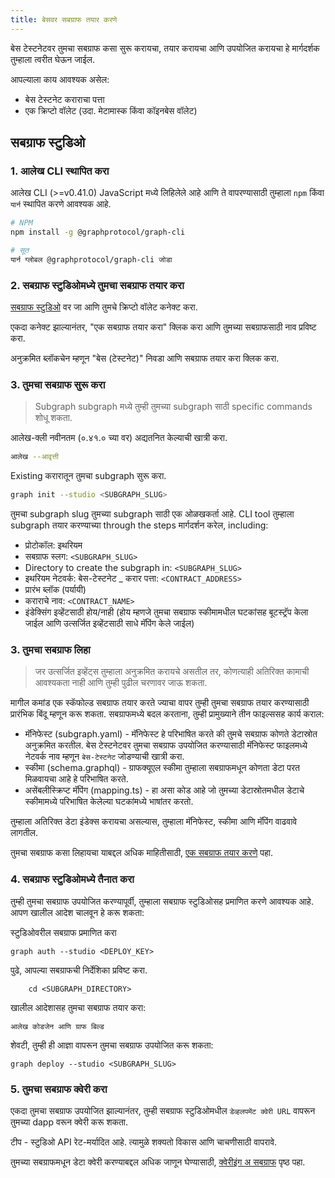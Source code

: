 ```yaml
---
title: बेसवर सबग्राफ तयार करणे
---
```


बेस टेस्टनेटवर तुमचा सबग्राफ कसा सुरू करायचा, तयार करायचा आणि उपयोजित करायचा हे मार्गदर्शक तुम्हाला त्वरीत घेऊन जाईल.

आपल्याला काय आवश्यक असेल:

- बेस टेस्टनेट कराराचा पत्ता
- एक क्रिप्टो वॉलेट (उदा. मेटामास्क किंवा कॉइनबेस वॉलेट)

## सबग्राफ स्टुडिओ

### 1. आलेख CLI स्थापित करा

आलेख CLI (>=v0.41.0) JavaScript मध्ये लिहिलेले आहे आणि ते वापरण्यासाठी तुम्हाला `npm` किंवा `यार्न` स्थापित करणे आवश्यक आहे.

```sh
# NPM
npm install -g @graphprotocol/graph-cli

# सूत
यार्न ग्लोबल @graphprotocol/graph-cli जोडा
```

### 2. सबग्राफ स्टुडिओमध्ये तुमचा सबग्राफ तयार करा

[सबग्राफ स्टुडिओ](https://thegraph.com/studio/) वर जा आणि तुमचे क्रिप्टो वॉलेट कनेक्ट करा.

एकदा कनेक्ट झाल्यानंतर, "एक सबग्राफ तयार करा" क्लिक करा आणि तुमच्या सबग्राफसाठी नाव प्रविष्ट करा.

अनुक्रमित ब्लॉकचेन म्हणून "बेस (टेस्टनेट)" निवडा आणि सबग्राफ तयार करा क्लिक करा.

### 3. तुमचा सबग्राफ सुरू करा

> Subgraph subgraph मध्ये तुम्ही तुमच्या subgraph साठी specific commands शोधू शकता.

आलेख-क्ली नवीनतम (०.४१.० च्या वर) अद्यतनित केल्याची खात्री करा.

```sh
आलेख --आवृत्ती
```

Existing करारातून तुमचा subgraph सुरू करा.

```sh
graph init --studio <SUBGRAPH_SLUG>
```

तुमचा subgraph slug तुमच्या subgraph साठी एक ओळखकर्ता आहे. CLI tool तुम्हाला subgraph तयार करण्याच्या through the steps मार्गदर्शन करेल, including:

- प्रोटोकॉल: इथरियम
- सबग्राफ स्लग: `<SUBGRAPH_SLUG>`
- Directory to create the subgraph in: `<SUBGRAPH_SLUG>`
- इथरियम नेटवर्क: बेस-टेस्टनेट \_ करार पत्ता: `<CONTRACT_ADDRESS>`
- प्रारंभ ब्लॉक (पर्यायी)
- कराराचे नाव: `<CONTRACT_NAME>`
- इंडेक्सिंग इव्हेंटसाठी होय/नाही (होय म्हणजे तुमचा सबग्राफ स्कीमामधील घटकांसह बूटस्ट्रॅप केला जाईल आणि उत्सर्जित इव्हेंटसाठी साधे मॅपिंग केले जाईल)

### 3. तुमचा सबग्राफ लिहा

> जर उत्सर्जित इव्हेंट्स तुम्हाला अनुक्रमित करायचे असतील तर, कोणत्याही अतिरिक्त कामाची आवश्यकता नाही आणि तुम्ही पुढील चरणावर जाऊ शकता.

मागील कमांड एक स्कॅफोल्ड सबग्राफ तयार करते ज्याचा वापर तुम्ही तुमचा सबग्राफ तयार करण्यासाठी प्रारंभिक बिंदू म्हणून करू शकता. सबग्राफमध्ये बदल करताना, तुम्ही प्रामुख्याने तीन फाइल्ससह कार्य कराल:

- मॅनिफेस्ट (subgraph.yaml) - मॅनिफेस्ट हे परिभाषित करते की तुमचे सबग्राफ कोणते डेटास्रोत अनुक्रमित करतील. बेस टेस्टनेटवर तुमचा सबग्राफ उपयोजित करण्यासाठी मॅनिफेस्ट फाइलमध्ये नेटवर्क नाव म्हणून `बेस-टेस्टनेट` जोडण्याची खात्री करा.
- स्कीमा (schema.graphql) - ग्राफक्यूएल स्कीमा तुम्हाला सबग्राफमधून कोणता डेटा परत मिळवायचा आहे हे परिभाषित करते.
- असेंबलीस्क्रिप्ट मॅपिंग (mapping.ts) - हा असा कोड आहे जो तुमच्या डेटास्रोतमधील डेटाचे स्कीमामध्ये परिभाषित केलेल्या घटकांमध्ये भाषांतर करतो.

तुम्हाला अतिरिक्त डेटा इंडेक्स करायचा असल्यास, तुम्हाला मॅनिफेस्ट, स्कीमा आणि मॅपिंग वाढवावे लागतील.

तुमचा सबग्राफ कसा लिहायचा याबद्दल अधिक माहितीसाठी, [एक सबग्राफ तयार करणे](/developing/creating-a-subgraph) पहा.

### 4. सबग्राफ स्टुडिओमध्ये तैनात करा

तुम्ही तुमचा सबग्राफ उपयोजित करण्यापूर्वी, तुम्हाला सबग्राफ स्टुडिओसह प्रमाणित करणे आवश्यक आहे. आपण खालील आदेश चालवून हे करू शकता:

स्टुडिओवरील सबग्राफ प्रमाणित करा

```
graph auth --studio <DEPLOY_KEY>
```

पुढे, आपल्या सबग्राफची निर्देशिका प्रविष्ट करा.

```
    cd <SUBGRAPH_DIRECTORY>
```

खालील आदेशासह तुमचा सबग्राफ तयार करा:

```
आलेख कोडजेन आणि ग्राफ बिल्ड
```

शेवटी, तुम्ही ही आज्ञा वापरून तुमचा सबग्राफ उपयोजित करू शकता:

```
graph deploy --studio <SUBGRAPH_SLUG>
```

### 5. तुमचा सबग्राफ क्वेरी करा

एकदा तुमचा सबग्राफ उपयोजित झाल्यानंतर, तुम्ही सबग्राफ स्टुडिओमधील `डेव्हलपमेंट क्वेरी URL` वापरून तुमच्या dapp वरून क्वेरी करू शकता.

टीप - स्टुडिओ API रेट-मर्यादित आहे. त्यामुळे शक्यतो विकास आणि चाचणीसाठी वापरावे.

तुमच्‍या सबग्राफमधून डेटा क्‍वेरी करण्‍याबद्दल अधिक जाणून घेण्‍यासाठी, [क्वेरीइंग अ सबग्राफ](/querying/querying-the-graph) पृष्‍ठ पहा.

